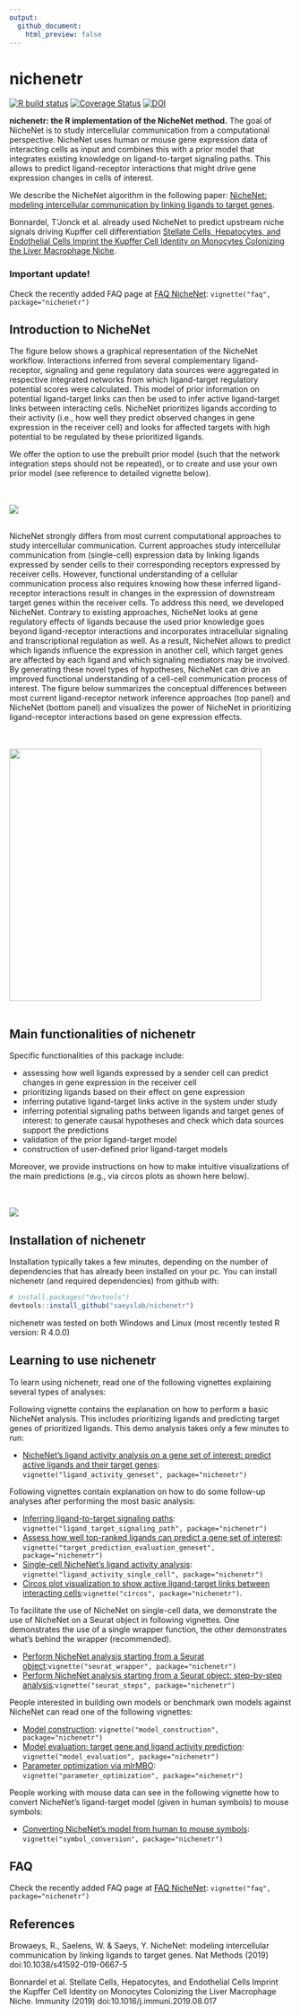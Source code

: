 ```yaml
---
output:
  github_document:
    html_preview: false
---
```


<!-- README.md is generated from README.Rmd. Please edit that file -->

<!-- github markdown built using
rmarkdown::render("README.Rmd",output_format = "md_document")
-->

# nichenetr

<!-- badges: start -->
[![R build status](https://github.com/saeyslab/nichenetr/workflows/R-CMD-check-bioc/badge.svg)](https://github.com/saeyslab/nichenetr/actions)
[![Coverage Status](https://codecov.io/gh/saeyslab/nichenetr/branch/master/graph/badge.svg)](https://codecov.io/gh/saeyslab/nichenetr)
[![DOI](https://zenodo.org/badge/DOI/10.5281/zenodo.3260758.svg)](https://doi.org/10.5281/zenodo.3260758)
<!-- badges: end -->
  

**nichenetr: the R implementation of the NicheNet method.** The goal of NicheNet is to study intercellular communication from a computational perspective. NicheNet uses human or mouse gene expression data of interacting cells as input and combines this with a prior model that integrates existing knowledge on ligand-to-target signaling paths. This allows to predict ligand-receptor interactions that might drive gene expression changes in cells of interest. 

We describe the NicheNet algorithm in the following paper: [NicheNet: modeling intercellular communication by linking ligands to target genes](https://www.nature.com/articles/s41592-019-0667-5).

Bonnardel, T'Jonck et al. already used NicheNet to predict upstream niche signals driving Kupffer cell differentiation [Stellate Cells, Hepatocytes, and Endothelial Cells Imprint the Kupffer Cell Identity on Monocytes Colonizing the Liver Macrophage Niche](https://www.cell.com/immunity/fulltext/S1074-7613(19)30368-1).

### Important update! 

Check the recently added FAQ page at  [FAQ NicheNet](vignettes/faq.md): `vignette("faq", package="nichenetr")`

## Introduction to NicheNet

The figure below shows a graphical representation of the NicheNet workflow. Interactions inferred from several complementary ligand-receptor, signaling and gene regulatory data sources were aggregated in respective integrated networks from which ligand-target regulatory potential scores were calculated. This model of prior information on potential ligand-target links can then be used to infer active ligand-target links between interacting cells. NicheNet prioritizes ligands according to their activity (i.e., how well they predict observed changes in gene expression in the receiver cell) and looks for affected targets with high potential to be regulated by these prioritized ligands. 

We offer the option to use the prebuilt prior model (such that the network integration steps should not be repeated), or to create and use your own prior model (see reference to detailed vignette below).

<br><br>
![](vignettes/workflow_nichenet.png)
<br><br>

NicheNet strongly differs from most current computational approaches to study intercellular communication. Current approaches study intercellular communication from (single-cell) expression data by linking ligands expressed by sender cells to their corresponding receptors expressed by receiver cells. However, functional understanding of a cellular communication process also requires knowing how these inferred ligand-receptor interactions result in changes in the expression of downstream target genes within the receiver cells. To address this need, we developed NicheNet. Contrary to existing approaches, NicheNet looks at gene regulatory effects of ligands because the used prior knowledge goes beyond ligand-receptor interactions and incorporates intracellular signaling and transcriptional regulation as well. As a result, NicheNet allows to predict which ligands influence the expression in another cell, which target genes are affected by each ligand and which signaling mediators may be involved. By generating these novel types of hypotheses, NicheNet can drive an improved functional understanding of a cell-cell communication process of interest. The figure below summarizes the conceptual differences between most current ligand-receptor network inference approaches (top panel) and NicheNet (bottom panel) and visualizes the power of NicheNet in prioritizing ligand-receptor interactions based on gene expression effects.

<br><br>
![](vignettes/comparison_other_approaches_2.png){width=450}
<br><br>

## Main functionalities of nichenetr

Specific functionalities of this package include: 

* assessing how well ligands expressed by a sender cell can predict changes in gene expression in the receiver cell
* prioritizing ligands based on their effect on gene expression
* inferring putative ligand-target links active in the system under study
* inferring potential signaling paths between ligands and target genes of interest: to generate causal hypotheses and check which data sources support the predictions
* validation of the prior ligand-target model
* construction of user-defined prior ligand-target models

Moreover, we provide instructions on how to make intuitive visualizations of the main predictions (e.g., via circos plots as shown here below).

<br><br>
![](vignettes/circos_plot_adapted.png)


## Installation of nichenetr

Installation typically takes a few minutes, depending on the number of dependencies that has already been installed on your pc.
You can install nichenetr (and required dependencies) from github with:

```r
# install.packages("devtools")
devtools::install_github("saeyslab/nichenetr")
```

nichenetr was tested on both Windows and Linux (most recently tested R version: R 4.0.0)

## Learning to use nichenetr

To learn using nichenetr, read one of the following vignettes explaining several types of analyses:

Following vignette contains the explanation on how to perform a basic NicheNet analysis. This includes prioritizing ligands and predicting target genes of prioritized ligands. This demo analysis takes only a few minutes to run:

* [NicheNet's ligand activity analysis on a gene set of interest: predict active ligands and their target genes](vignettes/ligand_activity_geneset.md): `vignette("ligand_activity_geneset", package="nichenetr")`

Following vignettes contain explanation on how to do some follow-up analyses after performing the most basic analysis:

* [Inferring ligand-to-target signaling paths](vignettes/ligand_target_signaling_path.md): `vignette("ligand_target_signaling_path", package="nichenetr")`
* [Assess how well top-ranked ligands can predict a gene set of interest](vignettes/target_prediction_evaluation_geneset.md): `vignette("target_prediction_evaluation_geneset", package="nichenetr")`
* [Single-cell NicheNet's ligand activity analysis](vignettes/ligand_activity_single_cell.md): `vignette("ligand_activity_single_cell", package="nichenetr")`
* [Circos plot visualization to show active ligand-target links between interacting cells](vignettes/circos.md):`vignette("circos", package="nichenetr")`.

To facilitate the use of NicheNet on single-cell data, we demonstrate the use of NicheNet on a Seurat object in following vignettes. One demonstrates the use of a single wrapper function, the other demonstrates what's behind the wrapper (recommended).

* [Perform NicheNet analysis starting from a Seurat object](vignettes/seurat_wrapper.md):`vignette("seurat_wrapper", package="nichenetr")`
* [Perform NicheNet analysis starting from a Seurat object: step-by-step analysis](vignettes/seurat_steps.md):`vignette("seurat_steps", package="nichenetr")`

People interested in building own models or benchmark own models against NicheNet can read one of the following vignettes:

* [Model construction](vignettes/model_construction.md): `vignette("model_construction", package="nichenetr")`
* [Model evaluation: target gene and ligand activity prediction](vignettes/model_evaluation.md): `vignette("model_evaluation", package="nichenetr")`
* [Parameter optimization via mlrMBO](vignettes/parameter_optimization.md): `vignette("parameter_optimization", package="nichenetr")`

People working with mouse data can see in the following vignette how to convert NicheNet's ligand-target model (given in human symbols) to mouse symbols:

* [Converting NicheNet's model from human to mouse symbols](vignettes/symbol_conversion.md): `vignette("symbol_conversion", package="nichenetr")`

## FAQ

Check the recently added FAQ page at  [FAQ NicheNet](vignettes/faq.md): `vignette("faq", package="nichenetr")`

## References

Browaeys, R., Saelens, W. & Saeys, Y. NicheNet: modeling intercellular communication by linking ligands to target genes. Nat Methods (2019) doi:10.1038/s41592-019-0667-5

Bonnardel et al. Stellate Cells, Hepatocytes, and Endothelial Cells Imprint the Kupffer Cell Identity on Monocytes Colonizing the Liver Macrophage Niche. Immunity (2019) doi:10.1016/j.immuni.2019.08.017

